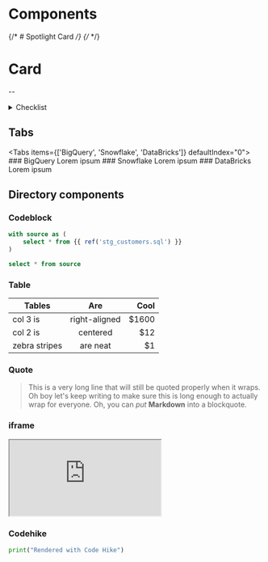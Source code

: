 

# Components

{/* # Spotlight Card */}
{/* <SpotlightCards /> */}

# Card
<Card />

--
<details>
<summary>Checklist</summary>

- [x] Create a space
- [ ] Add data source
- [ ] Transform data

</details>

## Tabs
<Tabs items={['BigQuery', 'Snowflake', 'DataBricks']} defaultIndex="0">
  <Tab>
    ### BigQuery
    Lorem ipsum
  </Tab>
  <Tab>
    ### Snowflake
    Lorem ipsum
  </Tab>
  <Tab>
    ### DataBricks
    Lorem ipsum
  </Tab>
</Tabs>


## Directory components
<Tree>
  <Folder name="src" defaultOpen>
    <Folder name="integrations">
    </Folder>
    <Folder name="models" defaultOpen >
        <File name="stg_orders.sql" />
        <File name="stg_customers.sql" />
        <File name="stg_payments.sql" />
    </Folder>
    <File name="manifest.json" />
  </Folder>
</Tree>

### Codeblock
```sql filename="stg_customers.sql"
with source as (
    select * from {{ ref('stg_customers.sql') }}
)

select * from source
```

### Table

| Tables        | Are           | Cool  |
| ------------- |:-------------:| -----:|
| col 3 is      | right-aligned | $1600 |
| col 2 is      | centered      |   $12 |
| zebra stripes | are neat      |    $1 |

### Quote
> This is a very long line that will still be quoted properly when it wraps. Oh boy let's keep writing to make sure this is long enough to actually wrap for everyone. Oh, you can *put* **Markdown** into a blockquote. 


### iframe

<iframe className="w-full aspect-[17/9]" src="https://demo.arcade.software/zCD8viTTpkBTzlOKotYv?embed" ></iframe>

### Codehike

```python hello.py mark=1[22:30]
print("Rendered with Code Hike")
```